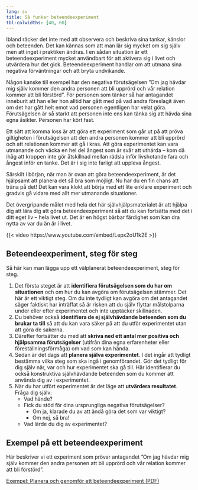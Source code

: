 ```yaml
---
lang: sv
title: Så funkar beteendeexperiment
tbl-colwidths: [40, 60]
---
```


Ibland räcker det inte med att observera och beskriva sina tankar,
känslor och beteenden. Det kan kännas som att man lär sig mycket om sig
själv men att inget i praktiken ändras. I en sådan situation är ett
beteendeexperiment mycket användbart för att aktivera sig i livet och
utvärdera hur det gick. Beteendeexperiment handlar om att utmana sina
negativa förväntningar och att bryta undvikande. 

Någon kanske till exempel har den negativa förutsägelsen ”Om jag hävdar
mig själv kommer den andra personen att bli upprörd och vår relation
kommer att bli förstörd”. För personen som tänker så har antagandet
inneburit att han eller hon alltid har gått med på vad andra
föreslagit även om det har gått helt emot vad personen egentligen har
velat göra. Förutsägelsen är så starkt att personen inte ens kan tänka
sig att hävda sina egna åsikter. Personen har kört fast.

Ett sätt att komma loss är att göra ett experiment som går ut på att
pröva giltigheten i förutsägelsen att den andra personen kommer att bli
upprörd och att relationen kommer att gå i kras. Att göra experimentet
kan vara utmanande och väcka en hel del ångest som är svår att uthärda
-- kom då ihåg att kroppen inte gör åtskillnad mellan rädsla inför
livshotande fara och ångest inför en tanke. Det är i sig inte farligt
att uppleva ångest.

Särskilt i början, när man är ovan att göra beteendeexperiment, är det
hjälpsamt att planera det så bra som möjligt. Nu har du en fin chans att träna på det! Det kan vara klokt att börja med ett lite enklare
experiment och gradvis gå vidare med allt mer utmanande situationer.

Det övergripande målet med hela det här självhjälpsmaterialet är att hjälpa dig att lära
dig att göra beteendeexperiment så att du kan fortsätta med det i ditt
eget liv -- hela livet ut. Det är en högst bärbar färdighet som kan dra nytta av 
var du än är i livet.

{{< video https://www.youtube.com/embed/Lepx2oU1k2E >}}

## Beteendeexperiment, steg för steg

Så här kan man lägga upp ett välplanerat beteendeexperiment, steg för
steg.

1.  Det första steget är att **identifiera förutsägelsen som du har om
    situationen** och om hur du kan avgöra om förutsägelsen stämmer. Det
    här är ett viktigt steg. Om du inte tydligt kan avgöra om det
    antagandet säger faktiskt har inträffat så är risken att du själv
    flyttar målstolparna under eller efter experimentet och inte
    upptäcker skillnaden.
2.  Du behöver också **identifiera de ej självhävdande beteenden som du
    brukar ta till** så att du kan vara säker på att du utför
    experimentet utan att göra de sakerna.
3.  Därefter fortsätter du med att **skriva ned ett antal mer positiva
    och hjälpsamma förutsägelser** (utifrån dina egna erfarenheter eller
    föreställningsförmåga) om vad som kan hända. 
4.  Sedan är det dags att **planera själva experimentet**. I det ingår
    att tydligt bestämma vilka steg som ska ingå i genomförandet. Gör
    det tydligt för dig själv när, var och hur experimentet ska gå till.
    Här identifierar du också konstruktiva självhävdande beteenden som
    du kommer att använda dig av i experimentet.
5.  När du har utfört experimentet är det läge
    att **utvärdera resultatet**. Fråga dig själv:
    -   Vad hände?
    -   Fick du stöd för dina ursprungliga negativa förutsägelser?
        -   Om ja, klarade du av att ändå göra det som var viktigt?
        -   Om nej, så bra!
    -   Vad lärde du dig av experimentet?

## Exempel på ett beteendeexperiment

Här beskriver vi ett experiment som prövar antagandet ”Om jag hävdar mig
själv kommer den andra personen att bli upprörd och vår relation kommer
att bli förstörd”.

::: {.content-visible when-format="html"}
[Exempel: Planera och genomför ett beteendeexperiment (PDF)](forms/100respekt-exempel-beteendeexperiment.pdf)
:::


<!-- ### Steg 1 - Identifiera din förutsägelse -->

<!--   ---------------------------------------------------------------------- -------------------------------------------------------------------------------------------------------------------- -->
<!--   Situation                                                              Om jag egentligen är upptagen ska jag säga \'nej\' nästa gång Lisa frågar om jag vill följa med och handla kläder. -->
<!--   Förutsägelse                                                           Hon kommer bli upprörd och arg och inte längre vilja vara min vän. -->
<!--   Hur mycket tror jag att det ska hända (på en skala från 0 till 100)?   70 -->
<!--   Hur vet jag om det har hänt?                                           Hon kommer lägga på luren, inte ringa upp igen om jag ringer, inte prata med mig -->
<!--   ---------------------------------------------------------------------- -------------------------------------------------------------------------------------------------------------------- -->

<!-- ### Steg 2 - Identifiera hindrande beteenden -->

<!--   ---------------------------------------------------------------------------------------- ----------------------------------------------------------------------------- -->
<!--   Sådant jag brukar göra för att klara mig (t ex undvikande, flykt, säkerhetsbeteenden)?   Hitta på ursäkter, låtsades vara sjuk, undvika henne tills det är för sent. -->
<!--   ---------------------------------------------------------------------------------------- ----------------------------------------------------------------------------- -->

<!-- ### Steg 3 - Identifiera en mer realistisk förutsägelse -->

<!--   ---------------------------------------------------- ----------------------------------------------------------------------------------------------------------------------------------------------------------------------------- -->
<!--   Påminn mig själv om en mer realistisk förutsägelse   Hon sa \'nej\' till mig förut och det var okej med mig. Hon kommer kanske bli besviken men om hon är en god vän kommer hon inte bli arg och vi kommer fortsätta vara vänner -->
<!--   ---------------------------------------------------- ----------------------------------------------------------------------------------------------------------------------------------------------------------------------------- -->

<!-- ### Steg 4 - Ange ditt målbeteende (från din SMARTa målsättning) -->

<!--   --------------------------------------------------------------------------- -------------------------------------------------------------------------------------------------------------------------------------------------------------------------------------------------- -->
<!--   Vad vill jag att göra annorlunda, för att testa de två förutsägelserna?   Istället för att undvika henne vill jag ringa upp direkt och förklara att jag har ett möte jag måste förbereda och inte kan ses på stan och shoppa. Jag vill boka in en annan tid med henne istället. -->
<!--   --------------------------------------------------------------------------- -------------------------------------------------------------------------------------------------------------------------------------------------------------------------------------------------- -->

<!-- ### Steg 5 - Utför och utvärdera experimentet -->

<!--   ---------------------------------------------------------- ------------------------------------------------------------------------------------------------------------------------------------------------------------------------------------------------------------------- -->
<!--   Vad hände faktiskt?                                        Hon sa att det var lugnt och faktiskt passade henne också. Vi ska ta en fika på onsdag nästa vecka. -->
<!--   Hur väl stämde min första förutsägelse?                    0 -->
<!--   Vilken förutsägelse fick stöd?                             Den mer realistiska -->
<!--   Hur var det att bete sig annorlunda från hur jag brukar?   Läskigt, svårt i början, sen lättare -->
<!--   Vad lärde jag mig av experimentet?                         Jag brukar förvänta mig det värsta och då är jag ofta passiv. Det kändes bra att vara ärlig och rak. Om jag hävdar mig själv blir andra oftast inte arga, om de ändå blir det är det deras och inte mitt problem att jobba med. -->
<!--   ---------------------------------------------------------- ------------------------------------------------------------------------------------------------------------------------------------------------------------------------------------------------------------------- -->
